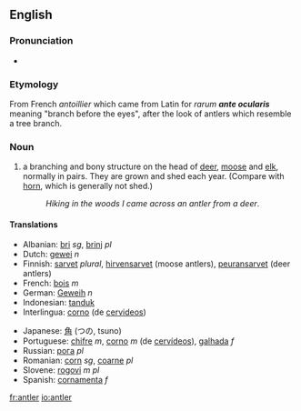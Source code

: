 ==English==
{{wikipedia}}
===Pronunciation===
*{{audio|en-us-antler.ogg|Audio (US)}}


=== Etymology ===
From French ''antoillier'' which came from Latin for ''rarum '''ante ocularis''' '' meaning "branch before the eyes", after the look of antlers which resemble a tree branch.

===Noun===
{{en-noun}}
#a branching and bony structure on the head of [[deer]], [[moose]] and [[elk]], normally in pairs. They are grown and shed each year. (Compare with [[horn]], which is generally not shed.)
#:''Hiking in the woods I came across an antler from a deer''.

====Translations====
{{top}}
*Albanian: [[bri]] ''sg'', [[brinj]] ''pl''
*Dutch: [[gewei]] ''n''
*Finnish: [[sarvet]] ''plural'', [[hirvensarvet]] (moose antlers), [[peuransarvet]] (deer antlers)
*French: [[bois]] ''m''
*German: [[Geweih]] ''n''
*Indonesian: [[tanduk]]
*Interlingua: [[corno]] (de [[cervideo]]s)
{{mid}}
*Japanese: [[角]] (つの, tsuno)
*Portuguese: [[chifre]] ''m'', [[corno]] ''m'' (de [[cervídeo]]s), [[galhada]] ''f''
*Russian: [[рога]] ''pl''
*Romanian: [[corn]] ''sg'', [[coarne]] ''pl''
*Slovene: [[rogovi]] ''m pl''
*Spanish: [[cornamenta]] ''f''
{{bottom}}


[[fr:antler]]
[[io:antler]]